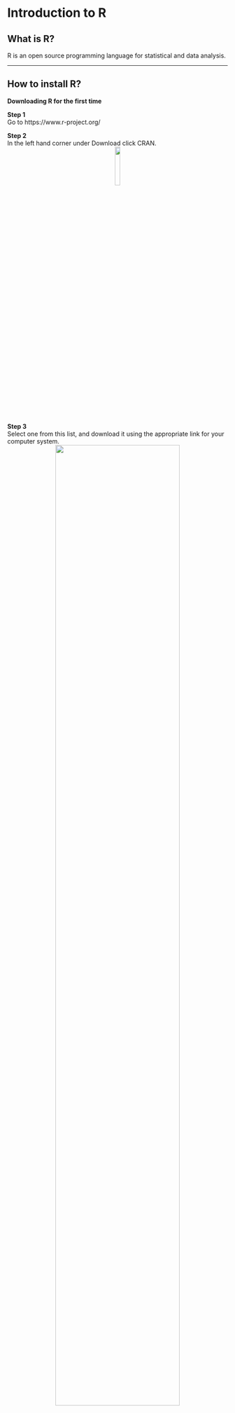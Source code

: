# Introduction to R {#ch2_introduction}

## What is R?

R is an open source programming language for statistical and data analysis.

---


## How to install R?

**Downloading R for the first time**
<br/>

**Step 1**<br/>
Go to https://www.r-project.org/
<br/>

**Step 2**<br/>
In the left hand corner under Download click CRAN.
<center>
<img src="D:\OneDrive - University of Vermont\Curriculum\19_ Personal webpage\book_R_ecologia_Rios\figures\step1.jpg" width="15%" style="display: block; margin: auto;" />
</center>

<br/>

**Step 3**<br/>
Select one from this list, and download it using the appropriate link for your computer system.
<center>
<img src="D:\OneDrive - University of Vermont\Curriculum\19_ Personal webpage\book_R_ecologia_Rios\figures\step3.jpg" width="75%" style="display: block; margin: auto;" />
</center>

<br/>

**Step 4**<br/>
Click base.
<center>
<img src="D:\OneDrive - University of Vermont\Curriculum\19_ Personal webpage\book_R_ecologia_Rios\figures\step4.jpg" width="75%" style="display: block; margin: auto;" />
</center>

<br/>

**Step 5**<br/>
Download R and follow the typical downloading and installation prompts associated with your computer. system
<center>
<img src="D:\OneDrive - University of Vermont\Curriculum\19_ Personal webpage\book_R_ecologia_Rios\figures\step5.jpg" width="75%" style="display: block; margin: auto;" />
</center>
<br/>
<br/>

---


## How to install RStudio?


**Downloading R Studio for the first time.**
<br/>

**Step 1**  
Go to https://www.rstudio.com/
<br/>
<br/>

**Step 2**  
Scroll down and click on **Download Free Desktop IDE**
<center>
<img src="D:\OneDrive - University of Vermont\Curriculum\19_ Personal webpage\book_R_ecologia_Rios\figures\step7.jpg">
</center>
<br/>
<br/>

**Step 3**  
Pick a version. Free has all of the tools you will need for this course.
<center>
<img src="D:\OneDrive - University of Vermont\Curriculum\19_ Personal webpage\book_R_ecologia_Rios\figures\step8.jpg">
</center>
<br/>
<br/>

**Step 4**  
Select one from this list. Download and install it using the appropriate link for your computer system.
<center>
<img src="D:\OneDrive - University of Vermont\Curriculum\19_ Personal webpage\book_R_ecologia_Rios\figures\step9.jpg">
</center>
<br/>
<br/>

**YAY! You are now ready to explore the unlimited world of Statistics!!!**
<br/>
<br/>